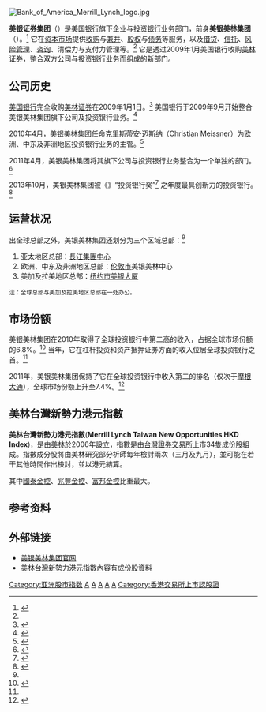 {{Infobox company
| name = 美银证券集团
| name_en = BofA Securities, Inc.
| logo = Bofa-securities-logo.svg
| logo_size = 240px
| logo_caption = 美银证券集团标志
| type = 部门
| foundation = {{Start date and age|df=yes|2009|01|01}}
| defunct = <!-- {{End date|YYYY|MM|DD}} -->
| location = {{USA}}[[纽约州|纽约州]][[纽约市|纽约市]][[美银大厦|美银大厦]]
| area_served = 全球
| president = 托马斯·蒙塔格<small>（{{lang|en|Thomas K. Montag}})</small><ref name=montag>{{cite web|url=http://newsroom.bankofamerica.com/tom-montag|title=Thomas K. Montag|accessdate=2011-01-21|publisher=美国银行|archive-date=2012-07-07|archive-url=https://web.archive.org/web/20120707071504/http://newsroom.bankofamerica.com/tom-montag|dead-url=no}}</ref>
| industry = [[金融服务|金融服务]]
| services = [[投资银行|投资银行]]
| homepage =  {{URL|www.bankofamerica.com}}
}}[[File:Bank_of_America_Merrill_Lynch_logo.jpg|thumb]]
{{About|[[美国银行|美国银行]]的企业与投资银行业务部门|有关美林公司被收购前及其作为美国银行[[财富管理|财富管理]]部门的细节|美林证券}}

'''美银证券集团'''（{{lang|en|'''BofA Securities, Inc.'''}}）是[[美国银行|美国银行]]旗下企业与[[投资银行|投资银行]]业务部门，前身'''美银美林集团'''（{{lang|en|'''Bank of America Merrill Lynch'''}}）。<ref name=home>{{cite web|url=http://www.bankofamerica.com/index.cfm?page=corp|title=Corporate and Institutional|accessdate=2011-01-21|publisher=[[美国银行|美国银行]]| archiveurl= https://web.archive.org/web/20110129222519/http://www.bankofamerica.com/index.cfm?page=corp| archivedate= 2011-01-29 <!--DASHBot-->| deadurl= no}}</ref> 它在[[资本市场|资本市场]]提供[[收购|收购]]与[[兼并|兼并]]、[[股权|股权]]与[[债务|债务]]等服务，以及[[借贷|借贷]]、[[信托|信托]]、[[风险管理|风险管理]]、[[咨询|咨询]]、清偿力与支付力管理等。<ref name=montag/> 它是透过2009年1月美国银行收购[[美林证券|美林证券]]，整合双方公司与投资银行业务而组成的新部门。

== 公司历史 ==
[[美国银行|美国银行]]完全收购[[美林证券|美林证券]]在2009年1月1日。<ref>{{cite news|url=http://www.reuters.com/article/idUSTRE5001EA20090101?pageNumber=1|title=Bank of America completes Merrill Lynch purchase|accessdate=2011-01-21|publisher=[[路透社|路透社]]| date=2009-01-01}}</ref> 美国银行于2009年9月开始整合美银美林集团旗下公司及投资银行业务。<ref>{{cite news|url=http://www.bloomberg.com/apps/news?pid=newsarchive&sid=aeabXop5GEk4|title=Bank of America Rebrands Offices in New York, London Towers|accessdate=2012-05-29|publisher=[[彭博社|彭博社]]|date=2009-09-03|archive-date=2013-11-05|archive-url=https://web.archive.org/web/20131105014531/http://www.bloomberg.com/apps/news?pid=newsarchive&sid=aeabXop5GEk4|dead-url=no}}</ref>

2010年4月，美银美林集团任命克里斯蒂安·迈斯纳（Christian Meissner）为欧洲、中东及非洲地区投资银行业务的主管。<ref>{{cite news|url=http://www.reuters.com/article/idUSLDE63L1TE20100422|title=Top Nomura Middle East banker quits firm - source|accessdate=2011-01-21|publisher=路透社|date=2010-04-22|archive-date=2010-05-24|archive-url=https://web.archive.org/web/20100524033238/http://www.reuters.com/article/idUSLDE63L1TE20100422|dead-url=no}}</ref>

2011年4月，美银美林集团将其旗下公司与投资银行业务整合为一个单独的部门。<ref>
{{cite news|url=http://uk.reuters.com/article/2011/04/19/uk-bankofamerica-moves-idUKTRE73I1VE20110419|title=BofA combines investment bank divisions|accessdate=2012-05-11|publisher=路透社|date=2011-04-19}}</ref>

2013年10月，美银美林集团被《{{Link-en|银行家 (杂志)|The Banker|银行家}}》“投资银行奖”<ref>{{cite news|url=http://www.thebanker.com/Awards/Investment-Banking-Awards/The-Banker-s-Investment-Banking-Awards-2013-the-winners|title=The Banker's Investment Banking Awards, 2013 – the winners|accessdate=2013-10-28|publisher=银行家|date=2013-10-03|archive-date=2013-10-29|archive-url=https://web.archive.org/web/20131029202720/http://www.thebanker.com/Awards/Investment-Banking-Awards/The-Banker-s-Investment-Banking-Awards-2013-the-winners|dead-url=no}}</ref> 之年度最具创新力的投资银行。<ref>
{{cite news|url=http://newsroom.bankofamerica.com/press-releases/awards-and-recognition/bofa-merrill-receives-banker-magazines-top-global-award|title=BofA Merrill Receives The Banker Magazine’s Top Global Award|accessdate=2013-10-28|publisher=美银美林集团|date=2013-07|deadurl=yes|archiveurl=https://web.archive.org/web/20131029210958/http://newsroom.bankofamerica.com/press-releases/awards-and-recognition/bofa-merrill-receives-banker-magazines-top-global-award|archivedate=2013-10-29}}</ref>

== 运营状况 ==
出全球总部之外，美银美林集团还划分为三个区域总部：<ref name="home" />
# 亚太地区总部：{{HKSAR}}[[長江集團中心|長江集團中心]]
# 欧洲、中东及非洲地区总部：{{UK}}[[伦敦市|伦敦市]]美银美林中心
# 美加及拉美地区总部：{{USA}}[[纽约市|纽约市]][[美银大厦|美银大厦]]

<small>注：全球总部与美加及拉美地区总部在一处办公。</small>

== 市场份额 ==
美银美林集团在2010年取得了全球投资银行中第二高的收入，占据全球市场份额的6.8%。<ref name=hitcn4q2010>{{cite news|url=http://news.hereisthecity.com/news/business_news/12176.cntns|title=Bank of America Reports Fourth-Quarter Loss|accessdate=2011-01-21|publisher=Here Is The City News|date=2011-01-21|archive-url=https://web.archive.org/web/20110123113125/http://news.hereisthecity.com/news/business_news/12176.cntns|archive-date=2011-01-23|dead-url=yes}}</ref> 当年，它在杠杆投资和资产抵押证券方面的收入位居全球投资银行之首。<ref name=hitcn4q2010/>

2011年，美银美林集团保持了它在全球投资银行中收入第二的排名（仅次于[[摩根大通|摩根大通]]），全球市场份额上升至7.4%。<ref>{{cite news|url=http://www.americanbanker.com/syndication/jpmorgan-chase-dealogic-investment-banking-1045018-1.html|title=JPMorgan Chase Tops Dealogic's 2011 Investment Banks Ranking|accessdate=2012-05-11|publisher=Here Is The City News|date=2011-12-20|archive-date=2016-05-05|archive-url=https://web.archive.org/web/20160505170602/http://www.americanbanker.com/syndication/jpmorgan-chase-dealogic-investment-banking-1045018-1.html|dead-url=no}}</ref>

==美林台灣新勢力港元指數==


'''美林台灣新勢力港元指數'''('''Merrill Lynch Taiwan New Opportunities HKD Index''')，是由[[美林|美林]]於2006年設立，指數是由[[台灣證券交易所|台灣證券交易所]]上市34隻成份股組成。指數成分股將由美林研究部分析師每年檢討兩次（三月及九月），並可能在若干其他時間作出檢討，並以港元結算。

其中[[國泰金控|國泰金控]]、[[兆豐金控|兆豐金控]]、[[富邦金控|富邦金控]]比重最大。

== 参考资料 ==
{{Reflist}}

== 外部链接 ==
* [http://corp.bankofamerica.com/ 美银美林集团官网] {{Wayback|url=http://corp.bankofamerica.com/ |date=20161203002131 }}{{en}}
* [http://www.invest.baml.com/hk/zh-HK 美林台灣新勢力港元指數內容有成份股資料]{{Dead link|date=2020年2月 |bot=InternetArchiveBot |fix-attempted=yes }}

{{主要投资银行}}
[[Category:亚洲股市指数|Category:亚洲股市指数]]
[[Category:美国银行|A]]
[[Category:美林证券|A]]
[[Category:2009年開業銀行|A]]
[[Category:2009年紐約州建立|A]]
[[Category:总部位于纽约市的公司|A]]
[[Category:香港交易所上市認股證|Category:香港交易所上市認股證]]
